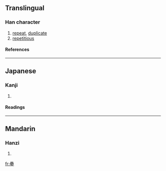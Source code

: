 {{see|疊}}

==Translingual==
===Han character===
{{Han char|rn=102|rad=田|as=17|sn=22|four=|canj=田田田一 (WWWM), X田田田一 (XWWWM)}}
# [[repeat]], [[duplicate]]
# [[repetitious]]
====References====
{{Han ref|kx=0767.041|dkj=21982|dj=1177.150|hdz=42555.130|uh=7589|ud=30089}}

----
==Japanese==
===Kanji===
{{ja-kanji|grade=|rs=田17}}
# {{defn|Japanese}} 
====Readings====
{{ja-readings|on=[[じょう]] (jō), [[ちょう]] (chō)|kun=[[たたむ]] (tatamu), [[たたみ]] (tatami)|nanori=}}

----
==Mandarin==
===Hanzi===
{{cmn-hanzi|pin=[[dié]] (die2), [[pī]] (pi1), [[shū]] (shu1), [[yǎ]] (ya3)|wg=tieh<sup>2</sup>, p'i<sup>1</sup>, shu<sup>1</sup>, ya<sup>3</sup>}}
# {{defn|Mandarin}}

[[fr:疉]]